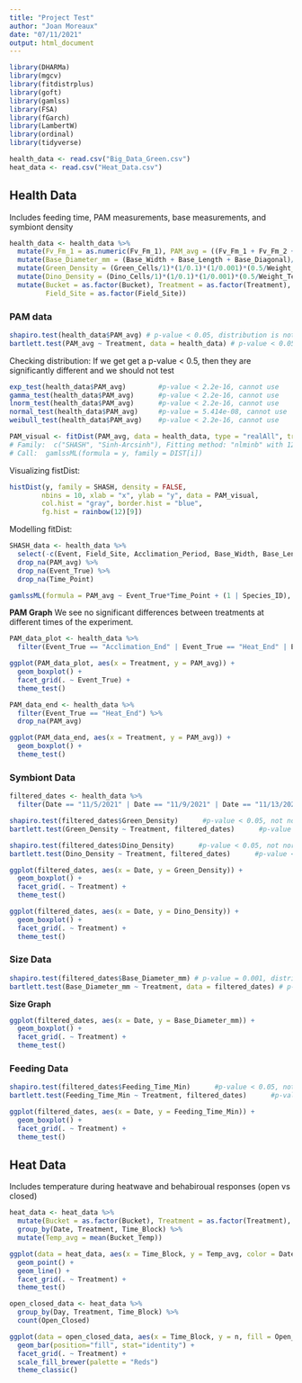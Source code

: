 ```yaml
---
title: "Project Test"
author: "Joan Moreaux"
date: "07/11/2021"
output: html_document
---
```


```r
library(DHARMa)
library(mgcv)
library(fitdistrplus)
library(goft)
library(gamlss)
library(FSA) 
library(fGarch)
library(LambertW)
library(ordinal)
library(tidyverse)
```

```r
health_data <- read.csv("Big_Data_Green.csv")
heat_data <- read.csv("Heat_Data.csv")
```

## Health Data
Includes feeding time, PAM measurements, base measurements, and symbiont density 

```r
health_data <- health_data %>% 
  mutate(Fv_Fm_1 = as.numeric(Fv_Fm_1), PAM_avg = ((Fv_Fm_1 + Fv_Fm_2 + Fv_Fm_3)/3)) %>% 
  mutate(Base_Diameter_mm = (Base_Width + Base_Length + Base_Diagonal)/3) %>%
  mutate(Green_Density = (Green_Cells/1)*(1/0.1)*(1/0.001)*(0.5/Weight_Tentacle_g)) %>% 
  mutate(Dino_Density = (Dino_Cells/1)*(1/0.1)*(1/0.001)*(0.5/Weight_Tentacle_g)) %>%
  mutate(Bucket = as.factor(Bucket), Treatment = as.factor(Treatment), Event = as.factor(Event), 
         Field_Site = as.factor(Field_Site))
```

### PAM data
```r
shapiro.test(health_data$PAM_avg) # p-value < 0.05, distribution is not normal
bartlett.test(PAM_avg ~ Treatment, data = health_data) # p-value < 0.05, does not meet equal variance assumptions
```

Checking distribution:
If we get get a p-value < 0.5, then they are significantly different and we should not test
```r
exp_test(health_data$PAM_avg)        #p-value < 2.2e-16, cannot use
gamma_test(health_data$PAM_avg)      #p-value < 2.2e-16, cannot use
lnorm_test(health_data$PAM_avg)      #p-value < 2.2e-16, cannot use
normal_test(health_data$PAM_avg)     #p-value = 5.414e-08, cannot use
weibull_test(health_data$PAM_avg)    #p-value < 2.2e-16, cannot use
```

```r
PAM_visual <- fitDist(PAM_avg, data = health_data, type = "realAll", try.gamlss = T)
# Family:  c("SHASH", "Sinh-Arcsinh"), Fitting method: "nlminb" with 12% error
# Call:  gamlssML(formula = y, family = DIST[i]) 
```

Visualizing fistDist:
```r
histDist(y, family = SHASH, density = FALSE, 
        nbins = 10, xlab = "x", ylab = "y", data = PAM_visual, 
        col.hist = "gray", border.hist = "blue", 
        fg.hist = rainbow(12)[9])
```

Modelling fitDist:
```r
SHASH_data <- health_data %>% 
  select(-c(Event, Field_Site, Acclimation_Period, Base_Width, Base_Length, Base_Diagonal, Base_Diameter_mm, Nb_Tentacles, Weight_Total_g, Weight_Tube_g, Weight_Tentacle_g, Green_Cells, Dino_Cells, Green_Density, Dino_Density, Feeding_Time_Min, Feeding_Time, Feeding_Start, Feeding_Stop, Photo_ID, Removed, MI_Green, MI_Dino))
  drop_na(PAM_avg) %>% 
  drop_na(Event_True) %>% 
  drop_na(Time_Point)

gamlssML(formula = PAM_avg ~ Event_True*Time_Point + (1 | Species_ID), family = DIST[i], data = SHASH_data)
```

**PAM Graph**
We see no significant differences between treatments at different times of the experiment. 
```r
PAM_data_plot <- health_data %>% 
  filter(Event_True == "Acclimation_End" | Event_True == "Heat_End" | Event_True == "Recovery_End")

ggplot(PAM_data_plot, aes(x = Treatment, y = PAM_avg)) +
  geom_boxplot() +
  facet_grid(. ~ Event_True) +
  theme_test()
```

```r
PAM_data_end <- health_data %>% 
  filter(Event_True == "Heat_End") %>% 
  drop_na(PAM_avg)
```

```r
ggplot(PAM_data_end, aes(x = Treatment, y = PAM_avg)) +
  geom_boxplot() +
  theme_test()
```


### Symbiont Data
```r
filtered_dates <- health_data %>%
  filter(Date == "11/5/2021" | Date == "11/9/2021" | Date == "11/13/2021")

shapiro.test(filtered_dates$Green_Density)      #p-value < 0.05, not normal distribution
bartlett.test(Green_Density ~ Treatment, filtered_dates)      #p-value < 0.05, does not meet assumption of equal variance

shapiro.test(filtered_dates$Dino_Density)      #p-value < 0.05, not normal distribution
bartlett.test(Dino_Density ~ Treatment, filtered_dates)      #p-value < 0.05, does not meet assumption of equal variance
```

```r
ggplot(filtered_dates, aes(x = Date, y = Green_Density)) +
  geom_boxplot() +
  facet_grid(. ~ Treatment) +
  theme_test()
```

```r
ggplot(filtered_dates, aes(x = Date, y = Dino_Density)) +
  geom_boxplot() +
  facet_grid(. ~ Treatment) +
  theme_test()
```

### Size Data
```r
shapiro.test(filtered_dates$Base_Diameter_mm) # p-value = 0.001, distribution is not normal
bartlett.test(Base_Diameter_mm ~ Treatment, data = filtered_dates) # p-value = 0.30, yay equal variance
```

**Size Graph**
```r
ggplot(filtered_dates, aes(x = Date, y = Base_Diameter_mm)) +
  geom_boxplot() +
  facet_grid(. ~ Treatment) +
  theme_test()
```

### Feeding Data
```r
shapiro.test(filtered_dates$Feeding_Time_Min)      #p-value < 0.05, not normal distribution
bartlett.test(Feeding_Time_Min ~ Treatment, filtered_dates)      #p-value < 0.01, does not meet assumption of equal variance

ggplot(filtered_dates, aes(x = Date, y = Feeding_Time_Min)) +
  geom_boxplot() +
  facet_grid(. ~ Treatment) +
  theme_test()
```

## Heat Data
Includes temperature during heatwave and behabiroual responses (open vs closed)

```r
heat_data <- heat_data %>% 
  mutate(Bucket = as.factor(Bucket), Treatment = as.factor(Treatment), Field_Site = as.factor(Field_Site)) %>% 
  group_by(Date, Treatment, Time_Block) %>% 
  mutate(Temp_avg = mean(Bucket_Temp))
```

```r
ggplot(data = heat_data, aes(x = Time_Block, y = Temp_avg, color = Date)) +
  geom_point() +
  geom_line() +
  facet_grid(. ~ Treatment) +
  theme_test()
```

```r
open_closed_data <- heat_data %>% 
  group_by(Day, Treatment, Time_Block) %>% 
  count(Open_Closed)

ggplot(data = open_closed_data, aes(x = Time_Block, y = n, fill = Open_Closed)) + 
  geom_bar(position="fill", stat="identity") +
  facet_grid(. ~ Treatment) +
  scale_fill_brewer(palette = "Reds")
  theme_classic()
```


